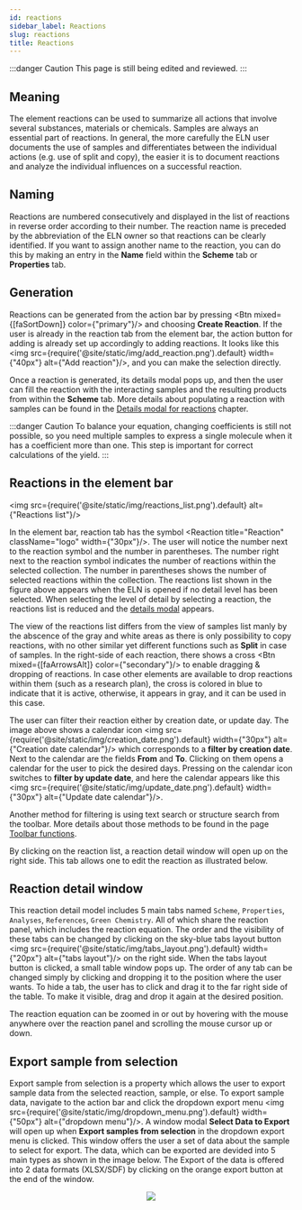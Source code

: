 ```yaml
---
id: reactions
sidebar_label: Reactions
slug: reactions
title: Reactions
---
```




:::danger Caution 
This page is still being edited and reviewed.
::: 

## Meaning  

The element reactions can be used to summarize all actions that involve several substances, materials or chemicals.  Samples are always an essential part of reactions. In general, the more carefully the ELN user documents the use of samples and differentiates between the individual actions (e.g. use of split and copy), the easier it is to document reactions and analyze the individual influences on a successful reaction. 

## Naming  

Reactions are numbered consecutively and displayed in the list of reactions in reverse order according to their number. The reaction name is preceded by the abbreviation of the ELN owner so that reactions can be clearly identified. If you want to assign another name to the reaction, you can do this by making an entry in the <b>Name</b> field within the <b>Scheme</b> tab or <b>Properties</b> tab. 

## Generation 

Reactions can be generated from the action bar by pressing <Btn mixed={[faSortDown]} color={"primary"}/> and choosing <b>Create Reaction</b>. If the user is already in the reaction tab from the element bar, the action button for adding is already set up accordingly to adding reactions. It looks like this <img src={require('@site/static/img/add_reaction.png').default} width={"40px"} alt={"Add reaction"}/>, and you can make the selection directly. 

Once a reaction is generated, its details modal pops up, and then the user can fill the reaction with the interacting samples and the resulting products from within the <b>Scheme</b> tab. More details about populating a reaction with samples can be found in the [Details modal for reactions](details_modal#details-modal-for-reactions) chapter. 

:::danger Caution 
To balance your equation, changing coefficients is still not possible, so you need multiple samples to express a single molecule when it has a coefficient more than one. This step is important for correct calculations of the yield. 
::: 

## Reactions in the element bar 

<img src={require('@site/static/img/reactions_list.png').default} alt={"Reactions list"}/> 

In the element bar, reaction tab has the symbol <Reaction title="Reaction" className="logo"  width={"30px"}/>. The user will notice the number next to the reaction symbol and the number in parentheses. The number right next to the reaction symbol indicates the number of reactions within the selected collection. The number in parentheses shows the number of selected reactions within the collection. The reactions list shown in the figure above appears when the ELN is opened if no detail level has been selected. When selecting the level of detail by selecting a reaction, the reactions list is reduced and the [details modal](details_modal#details-modal-for-reactions) appears. 

The view of the reactions list differs from the view of samples list manly by the abscence of the gray and white areas as there is only possibility to copy reactions, with no other similar yet different functions such as <b>Split</b> in case of samples. In the right-side of each reaction, there shows a cross <Btn mixed={[faArrowsAlt]} color={"secondary"}/> to enable dragging & dropping of reactions. In case other elements are available to drop reactions within them (such as a research plan), the cross is colored in blue to indicate that it is active, otherwise, it appears in gray, and it can be used in this case. 

The user can filter their reaction either by creation date, or update day. The image above shows a calendar icon <img src={require('@site/static/img/creation_date.png').default} width={"30px"} alt={"Creation date calendar"}/> which corresponds to a <b>filter by creation date</b>. Next to the calendar are the fields <b>From</b> and <b>To</b>. Clicking on them opens a calendar for the user to pick the desired days. Pressing on the calendar icon switches to <b>filter by update date</b>, and here the calendar appears like this <img src={require('@site/static/img/update_date.png').default} width={"30px"} alt={"Update date calendar"}/>. 

Another method for filtering is using text search or structure search from the toolbar. More details about those methods to be found in the page [Toolbar functions](https://eln.chemotion.net/docs/eln/toolbar_functions). 

By clicking on the reaction list, a reaction detail window will open up on the right side. This tab allows one to edit the reaction as illustrated below. 

## Reaction detail window

This reaction detail model includes 5 main tabs named `Scheme`, `Properties`, `Analyses`, `References`, `Green Chemistry`. All of which share the reaction panel, which includes the reaction equation. 
The order and the visibility of these tabs can be changed by clicking on the sky-blue tabs layout button <img src={require('@site/static/img/tabs_layout.png').default} width={"20px"} alt={"tabs layout"}/> on the right side. When the tabs layout button is clicked, a small table window pops up.
The order of any tab can be changed simply by clicking and dropping it to the position where the user wants. To hide a tab, the user has to click and drag it to the far right side of the table.
To make it visible, drag and drop it again at the desired position.   

The reaction equation can be zoomed in or out by hovering with the mouse anywhere over the reaction panel and scrolling the mouse cursor up or down. 

## Export sample from selection   

Export sample from selection is a property which allows the user to export sample data from the selected reaction, sample, or else.
To export sample data, navigate to the action bar and click the dropdown export menu <img src={require('@site/static/img/dropdown_menu.png').default} width={"50px"} alt={"dropdown menu"}/>. A window modal <b>Select Data to Export</b> will open up when <b>Export samples from selection</b> in the dropdown export menu is clicked. 
This window offers the user a set of data about the sample to select for export. The data, which can be exported are devided into 5 main types as shown in the image below. 
The Export of the data is offered into 2 data formats (XLSX/SDF) by clicking on the orange export button at the end of the window. 

<center>
<img src={require('@site/static/img/export_menu.png').default} />
</center>
